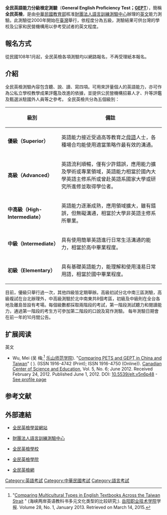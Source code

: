 {{Licence Information
| name                          = 全民英語能力分級檢定測驗
| else_name                     = General English Proficiency Test
| image                         = [[File:GEPT_logo.svg|200px]]
| full_name                     = 全民英語能力分級檢定測驗
| abbreviated_name              = GEPT、全民英檢
| certification_country         = {{ROC-TW}} 
| certification_center          = {{flagicon|Republic of China}} [[語言訓練測驗中心|語言訓練測驗中心]]
| start_date                    = 2000年
| founded                      = 2018年
| exam_mode                     = 聽力、閱讀、寫作、口說
| level                         = 初級至優級，共分五級
| homepage                      = http://www.lttc.ntu.edu.tw
| footnotes                     =
| width                         = 370px
}}
'''全民英語能力分級檢定測驗'''（'''General English Proficiency Test；[http://www.tw-gept.org/ GEPT]{{Wayback|url=http://www.tw-gept.org/ |date=20140223120502 }}'''），簡稱'''全民英檢'''，是由[[中華民國教育部|中華民國教育部]]核准[[財團法人|財團法人]][[語言訓練測驗中心|語言訓練測驗中心]]辦理的[[英文|英文]]能力測驗。此測驗從2000年開始在[[臺灣|臺灣]]舉行，依程度分為五級，測驗結果可供台灣的學校及公家和民營機構用以參考受試者的英文程度。

==報名方式==
從民國108年1月起，全民英檢各項測驗均以網路報名，不再受理紙本報名。

== 介紹 ==
全民英檢測驗內容包含聽、說、讀、寫四項。可用來評量個人的英語能力，亦可作為公私立學校教學成果評鑑及改進的依據，並提供公民營機構招募人才、升等評鑑及甄選派駐國外人員等之參考。
全民英檢共分為五個級別：
{|class="wikitable"
!級別!!備註
|-
|'''優級（Superior）'''||英語能力接近受過高等教育之[[母語|母語]]人士，各種場合均能使用適當策略作最有效的溝通。
|-
|'''高級（Advanced）'''||英語流利順暢，僅有少許錯誤，應用能力擴及學術或專業領域，英語能力相當於國內大學英語主修系所或曾赴英語系國家大學或研究所進修並取得學位者。
|-
|'''中高級（High-Intermediate）'''||英語能力逐漸成熟，應用領域擴大，雖有錯誤，但無礙溝通，相當於大學非英語主修系所畢業。
|-
|'''中級（Intermediate）'''||具有使用簡單英語進行日常生活溝通的能力，相當於高中畢業程度。 
|-
|'''初級（Elementary）'''||具有基礎英語能力，能理解和使用淺易日常用語，相當於國中畢業程度。
|}
目前，優級只舉行過一次，其他四級皆定期舉辦。高級初試分北中南三區測驗，高級複試在台北辦理外，中高級測驗於北中南東共8個考區，初級及中級則在全台各地及離島皆設有考場。每個級數都採取兩階段的考試，第一階段測試聽力和閱讀能力，通過第一階段的考生方可參加第二階段的口說及寫作測驗。
每年測驗日期會在前一年的10月間公告。

==扩展阅读==
英文
* Wu, Mei (吴 梅;<ref>"[http://58.135.194.5/uploadfile/20140218135731207.pdf Comparing Multicultural Types in English Textbooks Across the Taiwan Strait] {{WebCite|url=https://www.webcitation.org/6X1JEquUY?url=http://58.135.194.5/uploadfile/20140218135731207.pdf |date=20150314101901 |dateformat=iso }}" (海峡两岸英语教科书多元文化类型的比较研究;). [[岳阳职业技术学院|岳阳职业技术学院]]学报. Volume 28, No. 1, January 2013. Retrieved on March 14, 2015.</ref> [[乐山师范学院|乐山师范学院]]). "[http://www.ccsenet.org/journal/index.php/elt/article/download/17464/11636 Comparing PETS and GEPT in China and Taiwan]" ( {{WebCite|url=https://www.webcitation.org/6X18qyLq4?url=http://www.ccsenet.org/journal/index.php/elt/article/download/17464/11636 |date=20150314074027 |dateformat=iso }}). ''{{link-en|English Language Teaching (journal)|English Language Teaching (journal)|English Language Teaching}}'' (ISSN 1916-4742 (Print); ISSN  1916-4750 (Online)). [[Canadian_Center_of_Science_and_Education|Canadian Center of Science and Education]], Vol. 5, No. 6; June 2012. Received February 24, 2012. Published June 1, 2012. DOI: [http://dx.doi.org/10.5539/elt.v5n6p48 10.5539/elt.v5n6p48] - [http://www.ccsenet.org/journal/index.php/elt/article/view/17464 See profile page]{{Wayback|url=http://www.ccsenet.org/journal/index.php/elt/article/view/17464 |date=20160304034737 }}

== 参考文献 ==
{{Reflist}}

== 外部連結 ==
*{{zh-tw}}[http://www.gept.org.tw/ 全民英檢學習網站]{{Wayback|url=http://www.gept.org.tw/ |date=20090303163413 }}
*{{zh-tw}}[http://www.lttc.ntu.edu.tw/ 財團法人語言訓練測驗中心]{{Wayback|url=http://www.lttc.ntu.edu.tw/ |date=20090228215922 }}
*{{zh-tw}}[http://www.geptschool.org 全民英檢學校]{{Dead link|date=2018年8月 |bot=InternetArchiveBot |fix-attempted=yes }}
*{{zh-tw}}[https://web.archive.org/web/20131227120717/http://geptschool.com/ 全民英檢學院]
*{{zh-tw}}[http://www.gept-taiwan.com/ 全民英檢網]{{Wayback|url=http://www.gept-taiwan.com/ |date=20121216045343 }}

[[Category:英語考試|Category:英語考試]]
[[Category:中華民國考試|Category:中華民國考試]]
[[Category:語言考試|Category:語言考試]]